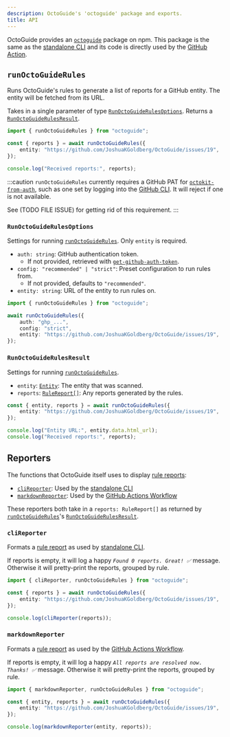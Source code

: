 ```yaml
---
description: OctoGuide's 'octoguide' package and exports.
title: API
---
```



OctoGuide provides an [`octoguide`](https://www.npmjs.com/package/octoguide) package on npm.
This package is the same as the [standalone CLI](/cli) and its code is directly used by the [GitHub Action](/get-started#installation).

<PackageManagers pkg="octoguide" type="install" />

## `runOctoGuideRules`

Runs OctoGuide's rules to generate a list of reports for a GitHub entity.
The entity will be fetched from its URL.

Takes in a single parameter of type [`RunOctoGuideRulesOptions`](#runoctoguiderulesoptions).
Returns a [`RunOctoGuideRulesResult`](#runoctoguiderulesresult).

```ts
import { runOctoGuideRules } from "octoguide";

const { reports } = await runOctoGuideRules({
	entity: "https://github.com/JoshuaKGoldberg/OctoGuide/issues/19",
});

console.log("Received reports:", reports);
```

:::caution
`runOctoGuideRules` currently requires a GitHub PAT for [`octokit-from-auth`](https://www.npmjs.com/package/octokit-from-auth), such as one set by logging into the [GitHub CLI](http://cli.github.com).
It will reject if one is not available.

See (TODO FILE ISSUE) for getting rid of this requirement.
:::

### `RunOctoGuideRulesOptions`

Settings for running [`runOctoGuideRules`](#runoctoguide).
Only `entity` is required.

- `auth: string`: GitHub authentication token.
  - If not provided, retrieved with [`get-github-auth-token`](https://www.npmjs.com/package/get-github-auth-token).
- `config: "recommended" | "strict"`: Preset configuration to run rules from.
  - If not provided, defaults to `"recommended"`.
- `entity: string`: URL of the entity to run rules on.

```ts
import { runOctoGuideRules } from "octoguide";

await runOctoGuideRules({
	auth: "ghp_...",
	config: "strict",
	entity: "https://github.com/JoshuaKGoldberg/OctoGuide/issues/19",
});
```

### `RunOctoGuideRulesResult`

Settings for running [`runOctoGuideRules`](#runoctoguide).

- `entity`: [`Entity`](./types#entity): The entity that was scanned.
- `reports`: [`RuleReport[]`](./types#rulereport): Any reports generated by the rules.

```ts
const { entity, reports } = await runOctoGuideRules({
	entity: "https://github.com/JoshuaKGoldberg/OctoGuide/issues/19",
});

console.log("Entity URL:", entity.data.html_url);
console.log("Received reports:", reports);
```

## Reporters

The functions that OctoGuide itself uses to display [rule reports](#rulereport):

- [`cliReporter`](#clireporter): Used by the [standalone CLI](/cli)
- [`markdownReporter`](#markdownreporter): Used by the [GitHub Actions Workflow](/get-started#installation)

These reporters both take in a `reports: RuleReport[]` as returned by [`runOctoGuideRules`](#runoctoguide)'s [`RunOctoGuideRulesResult`](#runoctoguideRulesresult).

### `cliReporter`

Formats a [rule report](#rulereport) as used by [standalone CLI](/cli).

If reports is empty, it will log a happy _`Found 0 reports. Great! ✅`_ message.
Otherwise it will pretty-print the reports, grouped by rule.

```ts
import { cliReporter, runOctoGuideRules } from "octoguide";

const { reports } = await runOctoGuideRules({
	entity: "https://github.com/JoshuaKGoldberg/OctoGuide/issues/19",
});

console.log(cliReporter(reports));
```

### `markdownReporter`

Formats a [rule report](#rulereport) as used by the [GitHub Actions Workflow](/get-started#installation).

If reports is empty, it will log a happy _`All reports are resolved now. Thanks! ✅`_ message.
Otherwise it will pretty-print the reports, grouped by rule.

```ts
import { markdownReporter, runOctoGuideRules } from "octoguide";

const { entity, reports } = await runOctoGuideRules({
	entity: "https://github.com/JoshuaKGoldberg/OctoGuide/issues/19",
});

console.log(markdownReporter(entity, reports));
```
